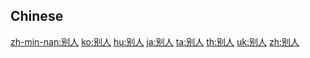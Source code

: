 {{also|別人}}
==Chinese==
{{zh-see|別人}}

[[zh-min-nan:别人]]
[[ko:别人]]
[[hu:别人]]
[[ja:别人]]
[[ta:别人]]
[[th:别人]]
[[uk:别人]]
[[zh:别人]]